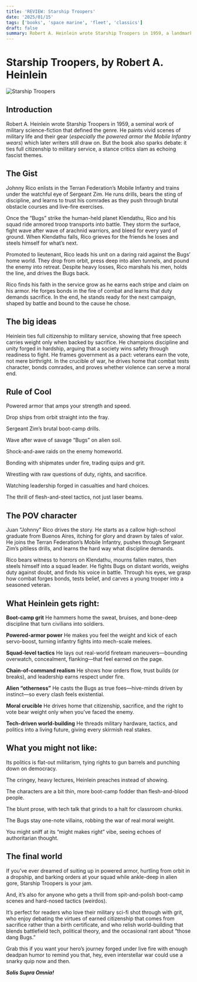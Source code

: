 ```yaml
---
title: 'REVIEW: Starship Troopers'
date: '2025/01/15'
tags: ['books', 'space marine', 'fleet', 'classics']
draft: false
summary: Robert A. Heinlein wrote Starship Troopers in 1959, a landmark military science-fiction novel that shaped the genre. He paints vivid scenes of military life and the gear they wield—especially the powered armor the Mobile Infantry wears—which later writers still draw on. But the book also sparks debate, it ties full citizenship to military service, a stance critics slam as echoing fascist themes.
---
```


# Starship Troopers, by Robert A. Heinlein

![Starship Troopers](/static/images/covers/starship-troopers.jpg)

## Introduction

Robert A. Heinlein wrote Starship Troopers in 1959, a seminal work of military science-fiction that defined the genre. He paints vivid scenes of military life and their gear (_especially the powered armor the Mobile Infantry wears_) which later writers still draw on. But the book also sparks debate: it ties full citizenship to military service, a stance critics slam as echoing fascist themes.

## The Gist

Johnny Rico enlists in the Terran Federation’s Mobile Infantry and trains under the watchful eye of Sergeant Zim. He runs drills, bears the sting of discipline, and learns to trust his comrades as they push through brutal obstacle courses and live-fire exercises.

Once the “Bugs” strike the human-held planet Klendathu, Rico and his squad ride armored troop transports into battle. They storm the surface, fight wave after wave of arachnid warriors, and bleed for every yard of ground. When Klendathu falls, Rico grieves for the friends he loses and steels himself for what’s next.

Promoted to lieutenant, Rico leads his unit on a daring raid against the Bugs’ home world. They drop from orbit, press deep into alien tunnels, and pound the enemy into retreat. Despite heavy losses, Rico marshals his men, holds the line, and drives the Bugs back.

Rico finds his faith in the service grow as he earns each stripe and claim on his armor. He forges bonds in the fire of combat and learns that duty demands sacrifice. In the end, he stands ready for the next campaign, shaped by battle and bound to the cause he chose.

## The big ideas

Heinlein ties full citizenship to military service, showing that free speech carries weight only when backed by sacrifice. He champions discipline and unity forged in hardship, arguing that a society wins safety through readiness to fight. He frames government as a pact: veterans earn the vote, not mere birthright. In the crucible of war, he drives home that combat tests character, bonds comrades, and proves whether violence can serve a moral end.

## Rule of Cool

Powered armor that amps your strength and speed.

Drop ships from orbit straight into the fray.

Sergeant Zim’s brutal boot-camp drills.

Wave after wave of savage “Bugs” on alien soil.

Shock-and-awe raids on the enemy homeworld.

Bonding with shipmates under fire, trading quips and grit.

Wrestling with raw questions of duty, rights, and sacrifice.

Watching leadership forged in casualties and hard choices.

The thrill of flesh-and-steel tactics, not just laser beams.

## The POV character

Juan “Johnny” Rico drives the story. He starts as a callow high-school graduate from Buenos Aires, itching for glory and drawn by tales of valor. He joins the Terran Federation’s Mobile Infantry, pushes through Sergeant Zim’s pitiless drills, and learns the hard way what discipline demands.

Rico bears witness to horrors on Klendathu, mourns fallen mates, then steels himself into a squad leader. He fights Bugs on distant worlds, weighs duty against doubt, and finds his voice in battle. Through his eyes, we grasp how combat forges bonds, tests belief, and carves a young trooper into a seasoned veteran.

## What Heinlein gets right:

**Boot-camp grit**
He hammers home the sweat, bruises, and bone-deep discipline that turn civilians into soldiers.

**Powered-armor power**
He makes you feel the weight and kick of each servo-boost, turning infantry fights into mech-scale melees.

**Squad-level tactics**
He lays out real-world fireteam maneuvers—bounding overwatch, conceal­ment, flanking—that feel earned on the page.

**Chain-of-command realism**
He shows how orders flow, trust builds (or breaks), and leadership earns respect under fire.

**Alien “otherness”**
He casts the Bugs as true foes—hive-minds driven by instinct—so every clash feels existential.

**Moral crucible**
He drives home that citizenship, sacrifice, and the right to vote bear weight only when you’ve faced the enemy.

**Tech-driven world-building**
He threads military hardware, tactics, and politics into a living future, giving every skirmish real stakes.

## What you might not like:

Its politics is flat-out militarism, tying rights to gun barrels and punching down on democracy.

The cringey, heavy lectures, Heinlein preaches instead of showing.

The characters are a bit thin, more boot-camp fodder than flesh-and-blood people.

The blunt prose, with tech talk that grinds to a halt for classroom chunks.

The Bugs stay one-note villains, robbing the war of real moral weight.

You might sniff at its “might makes right” vibe, seeing echoes of authoritarian thought.

## The final world

If you’ve ever dreamed of suiting up in powered armor, hurtling from orbit in a dropship, and barking orders at your squad while ankle-deep in alien gore, Starship Troopers is your jam.

And, it’s also for anyone who gets a thrill from spit-and-polish boot-camp scenes and hard-nosed tactics (weirdos).

It’s perfect for readers who love their military sci-fi shot through with grit, who enjoy debating the virtues of earned citizenship that comes from sacrifice rather than a birth certificate, and who relish world-building that blends battlefield tech, political theory, and the occasional rant about “those dang Bugs.”

Grab this if you want your hero’s journey forged under live fire with enough deadpan humor to remind you that, hey, even interstellar war could use a snarky quip now and then.

**_Solis Supra Omnia!_**
